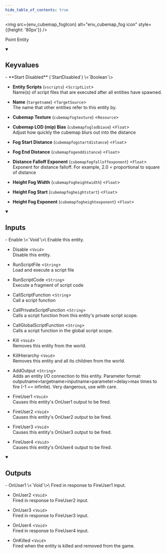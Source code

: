 ```yaml
---
hide_table_of_contents: true
---
```



<img src={env_cubemap_fogIcon} alt="env_cubemap_fog icon" style={{height: '80px'}} />

Point Entity



<details open>
<summary><h2>Keyvalues</h2></summary>
- **Start Disabled** (`StartDisabled`) \<`Boolean`\>

- **Entity Scripts** (`vscripts`) \<`ScriptList`\>\
Name(s) of script files that are executed after all entities have spawned.

- **Name** (`targetname`) \<`TargetSource`\>\
The name that other entities refer to this entity by.

- **Cubemap Texture** (`cubemapfogtexture`) \<`Resource`\>

- **Cubemap LOD (mip) Bias** (`cubemapfoglodbiase`) \<`Float`\>\
Adjust how quickly the cubemap blurs out into the distance

- **Fog Start Distance** (`cubemapfogstartdistance`) \<`Float`\>

- **Fog End Distance** (`cubemapfogenddistance`) \<`Float`\>

- **Distance Falloff Exponent** (`cubemapfogfalloffexponent`) \<`Float`\>\
Exponent for distance falloff. For example, 2.0 = proportional to square of distance

- **Height Fog Width** (`cubemapfogheightwidth`) \<`Float`\>

- **Height Fog Start** (`cubemapfogheightstart`) \<`Float`\>

- **Height Fog Exponent** (`cubemapfogheightexponent`) \<`Float`\>


 </details>
<details open>
<summary><h2>Inputs</h2></summary>
- Enable \<`Void`\>\
Enable this entity.

- Disable \<`Void`\>\
Disable this entity.

- RunScriptFile \<`String`\>\
Load and execute a script file

- RunScriptCode \<`String`\>\
Execute a fragment of script code

- CallScriptFunction \<`String`\>\
Call a script function

- CallPrivateScriptFunction \<`String`\>\
Calls a script function from this entity's private script scope.

- CallGlobalScriptFunction \<`String`\>\
Calls a script function in the global script scope.

- Kill \<`Void`\>\
Removes this entity from the world.

- KillHierarchy \<`Void`\>\
Removes this entity and all its children from the world.

- AddOutput \<`String`\>\
Adds an entity I/O connection to this entity. Parameter format: outputname&gt;targetname>inputname&gt;parameter&gt;delay&gt;max times to fire (-1 == infinite). Very dangerous, use with care.

- FireUser1 \<`Void`\>\
Causes this entity's OnUser1 output to be fired.

- FireUser2 \<`Void`\>\
Causes this entity's OnUser2 output to be fired.

- FireUser3 \<`Void`\>\
Causes this entity's OnUser3 output to be fired.

- FireUser4 \<`Void`\>\
Causes this entity's OnUser4 output to be fired.


 </details>
<details open>
<summary><h2>Outputs</h2></summary>
- OnUser1 \<`Void`\>\
Fired in response to FireUser1 input.

- OnUser2 \<`Void`\>\
Fired in response to FireUser2 input.

- OnUser3 \<`Void`\>\
Fired in response to FireUser3 input.

- OnUser4 \<`Void`\>\
Fired in response to FireUser4 input.

- OnKilled \<`Void`\>\
Fired when the entity is killed and removed from the game.


 </details>